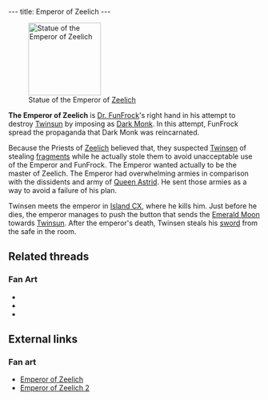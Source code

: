 ---
title: Emperor of Zeelich
---

{{twinsunica import}}{{Infobox Enemy
 |image=Emperor.jpg
 |race=sup
 |gender=male
 |size=small
 |lba1=
 |lba2=yes
 |alignment=emperor
 |occupation=
 |requires=
 |melee=yes
 |ranged=
 |magic=
 |explosive=
 |range=none
 |speed=none
 |damage=none
 |rate=none
 |reaction=
 |recovery=
}}

[[Image:Emperor statue.gif|right|145px|thumb|Statue of the Emperor of [[Zeelich]]]]

'''The Emperor of Zeelich''' is [[Dr. FunFrock]]'s right hand in his attempt to destroy [[Twinsun]] by imposing as [[Dark Monk]]. In this attempt, FunFrock spread the propaganda that Dark Monk was reincarnated.

Because the Priests of [[Zeelich]] believed that, they suspected [[Twinsen]] of stealing [[Dark Monk's key|fragments]] while he actually stole them to avoid unacceptable use of the Emperor and FunFrock. The Emperor wanted actually to be the master of Zeelich. The Emperor had overwhelming armies in comparison with the dissidents and army of [[Queen Astrid]]. He sent those armies as a way to avoid a failure of his plan.

Twinsen meets the emperor in [[Island CX]], where he kills him. Just before he dies, the emperor manages to push the button that sends the [[Emerald Moon]] towards [[Twinsun]]. After the emperor's death, Twinsen steals his [[Emperor's Sword|sword]] from the safe in the room.

==Related threads==
===Fan Art===
* {{thread|id=7692|title=Another Emperor}}
* {{thread|id=4336|title=Emperor wallpaper}}
* {{thread|id=4236|title=Emperor}}

==External links==
===Fan art===
* [http://www.deviantart.com/deviation/7406127/?qo=81&q=by%3Asepulchrave&qh=sort%3Atime+-in%3Ascraps Emperor of Zeelich]
* [http://www.deviantart.com/view/16452412/ Emperor of Zeelich 2]

<!-- remove these category links when they're all automated by categorizers...
[[Category:Sups]]
[[Category:Male characters]]
[[Category:Average characters]]
[[Category:Adult characters]]
[[Category:Island CX inhabitants]]
[[Category:Imperial Legion]]
[[Category:Melee fighters]] -->